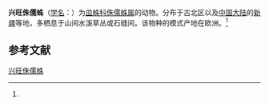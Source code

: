 {{Speciesbox
| name = 兴旺侏儒蛛
| status = 
| status_system = 
| image = 
| genus = Meioneta
| species = beata
| authority = (O.P.Cambridge, 1906)<ref name='id13297'>{{cite web| url =http://www.bioinfo.cn/db05/BjdwSpecies.php?action=view&id=13297| title =兴旺侏儒蛛| work =《中国动物物种编目数据库》| publisher =中国科学院微生物研究所| author =中国科学院动物研究所| accessdate =2009-04-28| deadurl =yes| archiveurl =https://web.archive.org/web/20160305081919/http://www.bioinfo.cn/db05/BjdwSpecies.php?action=view&id=13297| archivedate =2016-03-05}}</ref>
}}

'''兴旺侏儒蛛'''（[[学名|学名]]：{{lang|la|''Meioneta beata''}}）为[[皿蛛科|皿蛛科]][[侏儒蛛属|侏儒蛛属]]的动物。分布于古北区以及[[中国大陆|中国大陆]]的[[新疆|新疆]]等地，多栖息于山间水溪草丛或石缝间。该物种的模式产地在欧洲。<ref name='id13297'/>

== 参考文献 ==
{{reflist}}

{{Wikispecies|Meioneta beata}}

[[Category:侏儒蛛属|兴旺侏儒蛛]]


{{蜘蛛小作品}}